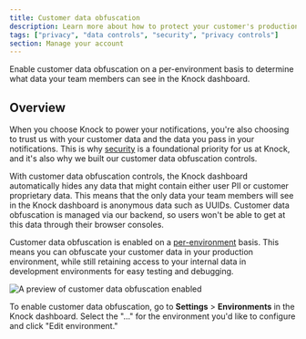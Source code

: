 ```yaml
---
title: Customer data obfuscation
description: Learn more about how to protect your customer's production data in the Knock dashboard.
tags: ["privacy", "data controls", "security", "privacy controls"]
section: Manage your account
---
```


Enable customer data obfuscation on a per-environment basis to determine what data your team members can see in the Knock dashboard.

## Overview

When you choose Knock to power your notifications, you're also choosing to trust us with your customer data and the data you pass in your notifications. This is why [security](/security) is a foundational priority for us at Knock, and it's also why we built our customer data obfuscation controls.

With customer data obfuscation controls, the Knock dashboard automatically hides any data that might contain either user PII or customer proprietary data. This means that the only data your team members will see in the Knock dashboard is anonymous data such as UUIDs. Customer data obfuscation is managed via our backend, so users won't be able to get at this data through their browser consoles.

Customer data obfuscation is enabled on a [per-environment](/concepts/environments) basis. This means you can obfuscate your customer data in your production environment, while still retaining access to your internal data in development environments for easy testing and debugging.

![A preview of customer data obfuscation enabled](/images/manage-your-account/customer-data-obfuscation.png)

To enable customer data obfuscation, go to **Settings** > **Environments** in the Knock dashboard. Select the "..." for the environment you'd like to configure and click "Edit environment."
